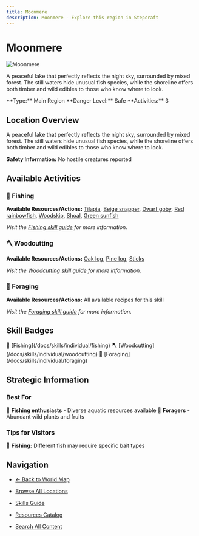 ```yaml
---
title: Moonmere
description: Moonmere - Explore this region in Stepcraft
---
```


# Moonmere

<div className="flex items-start gap-6 mb-8">
  <div className="flex-shrink-0">
    <img src="/assets/locations/moonmere.png" alt="Moonmere" className="w-32 h-32 border rounded-lg object-cover" />
  </div>
  <div className="flex-1">
    <div className="space-y-3">
      <p className="text-lg text-muted-foreground">A peaceful lake that perfectly reflects the night sky, surrounded by mixed forest. The still waters hide unusual fish species, while the shoreline offers both timber and wild edibles to those who know where to look.</p>
      <div className="flex flex-wrap gap-4 text-sm">
        <span className="px-3 py-1 bg-blue-100 dark:bg-blue-900 rounded-md">
          **Type:** Main Region
        </span>
        <span className="px-3 py-1 bg-green-100 dark:bg-green-900 rounded-md">
          **Danger Level:** Safe
        </span>
        <span className="px-3 py-1 bg-purple-100 dark:bg-purple-900 rounded-md">
          **Activities:** 3
        </span>
      </div>
    </div>
  </div>
</div>

## Location Overview

A peaceful lake that perfectly reflects the night sky, surrounded by mixed forest. The still waters hide unusual fish species, while the shoreline offers both timber and wild edibles to those who know where to look.

**Safety Information:** No hostile creatures reported



## Available Activities


### 🎣 Fishing

**Available Resources/Actions:** [Tilapia](/docs/resources/individual/tilapia), [Beige snapper](/docs/resources/individual/beige_snapper), [Dwarf goby](/docs/resources/individual/dwarf_goby), [Red rainbowfish](/docs/resources/individual/red_rainbowfish), [Woodskip](/docs/resources/individual/woodskip), [Shoal](/docs/resources/individual/shoal), [Green sunfish](/docs/resources/individual/green_sunfish)

*Visit the [Fishing skill guide](/docs/skills/individual/fishing) for more information.*

### 🪓 Woodcutting

**Available Resources/Actions:** [Oak log](/docs/resources/individual/oak_log), [Pine log](/docs/resources/individual/pine_log), [Sticks](/docs/resources/individual/sticks)

*Visit the [Woodcutting skill guide](/docs/skills/individual/woodcutting) for more information.*

### 🌿 Foraging

**Available Resources/Actions:** All available recipes for this skill

*Visit the [Foraging skill guide](/docs/skills/individual/foraging) for more information.*


## Skill Badges

<div className="flex flex-wrap gap-2 my-4">
  <span className="inline-flex items-center gap-1 px-3 py-1 bg-blue-100 dark:bg-blue-900 rounded-full text-sm">
    🎣 [Fishing](/docs/skills/individual/fishing)
  </span>
  <span className="inline-flex items-center gap-1 px-3 py-1 bg-green-100 dark:bg-green-900 rounded-full text-sm">
    🪓 [Woodcutting](/docs/skills/individual/woodcutting)
  </span>
  <span className="inline-flex items-center gap-1 px-3 py-1 bg-purple-100 dark:bg-purple-900 rounded-full text-sm">
    🌿 [Foraging](/docs/skills/individual/foraging)
  </span>
</div>



## Strategic Information

### Best For
🎣 **Fishing enthusiasts** - Diverse aquatic resources available
🌿 **Foragers** - Abundant wild plants and fruits

### Tips for Visitors
🎣 **Fishing:** Different fish may require specific bait types

## Navigation

- [← Back to World Map](/docs/map)
- [Browse All Locations](/docs/map/individual)
- [Skills Guide](/docs/skills)
- [Resources Catalog](/docs/resources)

- [Search All Content](/search)

